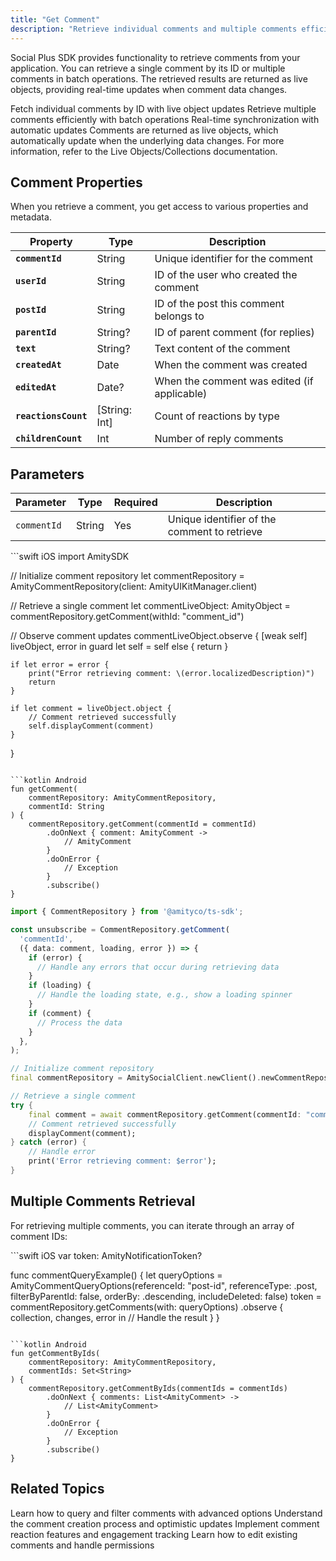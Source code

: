 ```yaml
---
title: "Get Comment"
description: "Retrieve individual comments and multiple comments efficiently with live object synchronization for iOS apps"
---
```


Social Plus SDK provides functionality to retrieve comments from your application. You can retrieve a single comment by its ID or multiple comments in batch operations. The retrieved results are returned as live objects, providing real-time updates when comment data changes.

<CardGroup cols={3}>
  <Card title="Single Comment" icon="message">
    Fetch individual comments by ID with live object updates
  </Card>
  <Card title="Multiple Comments" icon="messages">
    Retrieve multiple comments efficiently with batch operations
  </Card>
  <Card title="Live Objects" icon="bolt">
    Real-time synchronization with automatic updates
  </Card>
</CardGroup>

<Info>
Comments are returned as live objects, which automatically update when the underlying data changes. For more information, refer to the Live Objects/Collections documentation.
</Info>

## Comment Properties

When you retrieve a comment, you get access to various properties and metadata.

| Property | Type | Description |
|----------|------|-------------|
| **`commentId`** | String | Unique identifier for the comment |
| **`userId`** | String | ID of the user who created the comment |
| **`postId`** | String | ID of the post this comment belongs to |
| **`parentId`** | String? | ID of parent comment (for replies) |
| **`text`** | String? | Text content of the comment |
| **`createdAt`** | Date | When the comment was created |
| **`editedAt`** | Date? | When the comment was edited (if applicable) |
| **`reactionsCount`** | [String: Int] | Count of reactions by type |
| **`childrenCount`** | Int | Number of reply comments |

## Parameters

| Parameter | Type | Required | Description |
|-----------|------|----------|-------------|
| `commentId` | String | Yes | Unique identifier of the comment to retrieve |

<CodeGroup>
```swift iOS
import AmitySDK

// Initialize comment repository
let commentRepository = AmityCommentRepository(client: AmityUIKitManager.client)

// Retrieve a single comment
let commentLiveObject: AmityObject<AmityComment> = commentRepository.getComment(withId: "comment_id")

// Observe comment updates
commentLiveObject.observe { [weak self] liveObject, error in
    guard let self = self else { return }
    
    if let error = error {
        print("Error retrieving comment: \(error.localizedDescription)")
        return
    }
    
    if let comment = liveObject.object {
        // Comment retrieved successfully
        self.displayComment(comment)
    }
}
```

```kotlin Android
fun getComment(
    commentRepository: AmityCommentRepository,
    commentId: String
) {
    commentRepository.getComment(commentId = commentId)
        .doOnNext { comment: AmityComment ->
            // AmityComment
        }
        .doOnError {
            // Exception
        }
        .subscribe()
}
```

```typescript TypeScript
import { CommentRepository } from '@amityco/ts-sdk';

const unsubscribe = CommentRepository.getComment(
  'commentId',
  ({ data: comment, loading, error }) => {
    if (error) {
      // Handle any errors that occur during retrieving data
    }
    if (loading) {
      // Handle the loading state, e.g., show a loading spinner
    }
    if (comment) {
      // Process the data
    }
  },
);
```

```dart Flutter
// Initialize comment repository
final commentRepository = AmitySocialClient.newClient().newCommentRepository();

// Retrieve a single comment
try {
    final comment = await commentRepository.getComment(commentId: "comment_id");
    // Comment retrieved successfully
    displayComment(comment);
} catch (error) {
    // Handle error
    print('Error retrieving comment: $error');
}
```
</CodeGroup>

## Multiple Comments Retrieval

For retrieving multiple comments, you can iterate through an array of comment IDs:

<CodeGroup>
```swift iOS
var token: AmityNotificationToken?

func commentQueryExample() {
    let queryOptions = AmityCommentQueryOptions(referenceId: "post-id", referenceType: .post, filterByParentId: false, orderBy: .descending, includeDeleted: false)
    token = commentRepository.getComments(with: queryOptions)
        .observe { collection, changes, error in
        // Handle the result
    }
}
```

```kotlin Android
fun getCommentByIds(
    commentRepository: AmityCommentRepository,
    commentIds: Set<String>
) {
    commentRepository.getCommentByIds(commentIds = commentIds)
        .doOnNext { comments: List<AmityComment> ->
            // List<AmityComment>
        }
        .doOnError {
            // Exception
        }
        .subscribe()
}
```
</CodeGroup>

## Related Topics

<CardGroup cols={2}>
  <Card title="Query Comments" href="../query-comments" icon="search">
    Learn how to query and filter comments with advanced options
  </Card>
  <Card title="Create Comment" href="../creation/create-comment" icon="plus">
    Understand the comment creation process and optimistic updates
  </Card>
  <Card title="Comment Reactions" href="../engagement/comment-reactions" icon="heart">
    Implement comment reaction features and engagement tracking
  </Card>
  <Card title="Edit Comment" href="../actions/edit-comment" icon="edit">
    Learn how to edit existing comments and handle permissions
  </Card>
</CardGroup>
